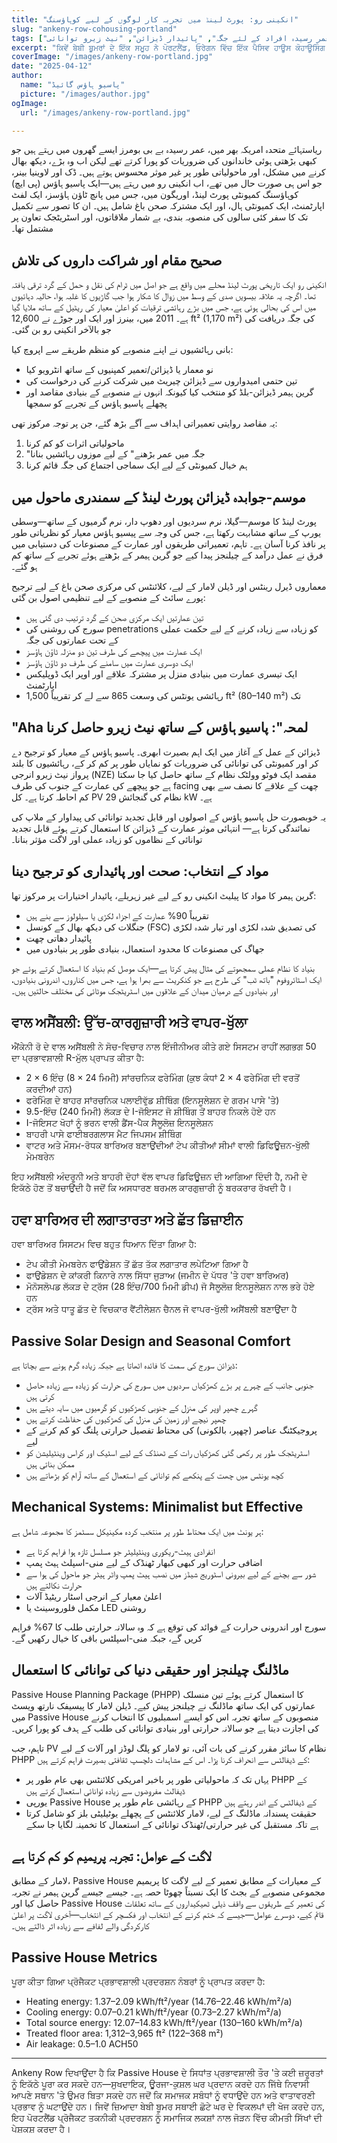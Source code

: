 ```yaml
---
title: "انکینی رو: پورٹ لینڈ میں تجربہ کار لوگوں کے لیے کوہاؤسنگ"
slug: "ankeny-row-cohousing-portland"
tags: ["پاسیو ہاؤس", "کواہوسنگ", "عمر رسیدہ افراد کے لئے جگہ", "پائیدار ڈیزائن", "نیٹ زیرو توانائی"]
excerpt: "ਕਿਵੇਂ ਬੇਬੀ ਬੂਮਰਾਂ ਦੇ ਇੱਕ ਸਮੂਹ ਨੇ ਪੋਰਟਲੈਂਡ, ਓਰੇਗਨ ਵਿੱਚ ਇੱਕ ਪੈਸਿਵ ਹਾਊਸ ਕੋਹਾਊਸਿੰਗ ਸਮੁਦਾਇ ਬਣਾਇਆ, ਜੋ ਵਾਤਾਵਰਣੀ ਸਥਿਰਤਾ ਅਤੇ ਜਗ੍ਹਾ 'ਤੇ ਉਮਰ ਦੇ ਸਮਾਜਿਕ ਜਰੂਰਤਾਂ ਨੂੰ ਦਿਆਨ ਵਿੱਚ ਰੱਖਦਾ ਹੈ।"
coverImage: "/images/ankeny-row-portland.jpg"
date: "2025-04-12"
author:
  name: "پاسیو ہاؤس گائیڈ"
  picture: "/images/author.jpg"
ogImage:
  url: "/images/ankeny-row-portland.jpg"

---
```

ریاستہائے متحدہ امریکہ بھر میں، عمر رسیدہ بے بی بومرز ایسے گھروں میں رہتے ہیں جو کبھی بڑھتی ہوئی خاندانوں کی ضروریات کو پورا کرتے تھے لیکن اب وہ بڑے، دیکھ بھال کرنے میں مشکل، اور ماحولیاتی طور پر غیر موثر محسوس ہوتے ہیں۔ ڈک اور لاوینیا بینر، جو اس ہی صورت حال میں تھے، اب انکینی رو میں رہتے ہیں—ایک پاسیو ہاؤس (پی ایچ) کوہاؤسنگ کمیونٹی پورٹ لینڈ، اوریگون میں، جس میں پانچ ٹاؤن ہاؤسز، ایک لفٹ اپارٹمنٹ، ایک کمیونٹی ہال، اور ایک مشترکہ صحن باغ شامل ہیں۔ ان کا تصور سے تکمیل تک کا سفر کئی سالوں کی منصوبہ بندی، بے شمار ملاقاتوں، اور اسٹریٹجک تعاون پر مشتمل تھا۔

## صحیح مقام اور شراکت داروں کی تلاش

انکینی رو ایک تاریخی پورٹ لینڈ محلے میں واقع ہے جو اصل میں ٹرام کی نقل و حمل کے گرد ترقی یافتہ تھا۔ اگرچہ یہ علاقہ بیسویں صدی کے وسط میں زوال کا شکار ہوا جب گاڑیوں کا غلبہ ہوا، حالیہ دہائیوں میں اس کی بحالی ہوئی ہے، جس میں بڑے رہائشی ترقیات کو اعلیٰ معیار کی ریٹیل کے ساتھ ملایا گیا ہے۔ 2011 میں، بینرز اور ایک اور جوڑے نے 12,600 ft² (1,170 m²) کی جگہ دریافت کی جو بالآخر انکینی رو بن گئی۔

بانی رہائشیوں نے اپنے منصوبے کو منظم طریقے سے اپروچ کیا:

- نو معمار یا ڈیزائن/تعمیر کمپنیوں کے ساتھ انٹرویو کیا
- تین حتمی امیدواروں سے ڈیزائن چیریٹ میں شرکت کرنے کی درخواست کی
- گرین ہیمر ڈیزائن-بلڈ کو منتخب کیا کیونکہ انہوں نے منصوبے کے بنیادی مقاصد اور پچھلے پاسیو ہاؤس کے تجربے کو سمجھا

یہ مقاصد روایتی تعمیراتی اہداف سے آگے بڑھ گئے، جن پر توجہ مرکوز تھی:

1. ماحولیاتی اثرات کو کم کرنا
2. "جگہ میں عمر بڑھنے" کے لیے موزوں رہائشیں بنانا
3. ہم خیال کمیونٹی کے لیے ایک سماجی اجتماع کی جگہ قائم کرنا
## موسم-جوابدہ ڈیزائن پورٹ لینڈ کے سمندری ماحول میں

پورٹ لینڈ کا موسم—گیلا، نرم سردیوں اور دھوپ دار، نرم گرمیوں کے ساتھ—وسطی یورپ کے ساتھ مشابہت رکھتا ہے، جس کی وجہ سے پیسیو ہاؤس معیار کو نظریاتی طور پر نافذ کرنا آسان ہے۔ تاہم، تعمیراتی طریقوں اور عمارت کے مصنوعات کی دستیابی میں فرق نے عمل درآمد کے چیلنجز پیدا کیے جو گرین ہیمر کے بڑھتے ہوئے تجربے کے ساتھ کم ہو گئے۔

معماروں ڈیرل رینٹس اور ڈیلن لامار کے لیے، کلائنٹس کی مرکزی صحن باغ کے لیے ترجیح پورے سائٹ کے منصوبے کے لیے تنظیمی اصول بن گئی:

- تین عمارتیں ایک مرکزی صحن کے گرد ترتیب دی گئی ہیں
- سورج کی روشنی کی penetrations کو زیادہ سے زیادہ کرنے کے لیے حکمت عملی کے تحت عمارتوں کی جگہ
- ایک عمارت میں پیچھے کی طرف تین دو منزلہ ٹاؤن ہاؤسز
- ایک دوسری عمارت میں سامنے کی طرف دو ٹاؤن ہاؤسز
- ایک تیسری عمارت میں بنیادی منزل پر مشترکہ علاقے اور اوپر ایک ڈوپلیکس اپارٹمنٹ
- رہائشی یونٹس کی وسعت 865 سے لے کر تقریباً 1,500 ft² (80–140 m²) تک
## "Aha لمحہ": پاسیو ہاؤس کے ساتھ نیٹ زیرو حاصل کرنا

ڈیزائن کے عمل کے آغاز میں ایک اہم بصیرت ابھری۔ پاسیو ہاؤس کے معیار کو ترجیح دے کر اور کمیونٹی کی توانائی کی ضروریات کو نمایاں طور پر کم کر کے، رہائشیوں کا بلند پرواز نیٹ زیرو انرجی (NZE) مقصد ایک فوٹو وولٹک نظام کے ساتھ حاصل کیا جا سکتا ہے جو پیچھے کی عمارت کے جنوب کی طرف facing چھت کے علاقے کا نصف سے بھی کم احاطہ کرتا ہے۔ کل PV نظام کی گنجائش 29 kW ہے۔

یہ خوبصورت حل پاسیو ہاؤس کے اصولوں اور قابل تجدید توانائی کی پیداوار کے ملاپ کی نمائندگی کرتا ہے— انتہائی موثر عمارت کے ڈیزائن کا استعمال کرتے ہوئے قابل تجدید توانائی کے نظاموں کو زیادہ عملی اور لاگت مؤثر بنانا۔

## مواد کے انتخاب: صحت اور پائیداری کو ترجیح دینا

گرین ہیمر کا مواد کا پیلیٹ انکینی رو کے لیے غیر زہریلے، پائیدار اختیارات پر مرکوز تھا:

- تقریباً 90% عمارت کے اجزاء لکڑی یا سیلولوز سے بنے ہیں
- جنگلات کی دیکھ بھال کے کونسل (FSC) کی تصدیق شدہ لکڑی اور تیار شدہ لکڑی
- پائیدار دھاتی چھت
- جھاگ کی مصنوعات کا محدود استعمال، بنیادی طور پر بنیادوں میں

بنیاد کا نظام عملی سمجھوتے کی مثال پیش کرتا ہے—ایک موصل کم بنیاد کا استعمال کرتے ہوئے جو ایک اسٹائروفوم "باتھ ٹب" کی طرح ہے جو کنکریٹ سے بھرا ہوا ہے، جس میں کناروں، اندرونی بنیادوں، اور بنیادوں کے درمیان میدان کے علاقوں میں اسٹریٹجک موٹائی کی مختلف حالتیں ہیں۔
## ਵਾਲ ਅਸੈਂਬਲੀ: ਉੱਚ-ਕਾਰਗੁਜ਼ਾਰੀ ਅਤੇ ਵਾਪਰ-ਖੁੱਲਾ

ਐਂਕੇਨੀ ਰੋ ਦੇ ਵਾਲ ਅਸੈਂਬਲੀ ਨੇ ਸੋਚ-ਵਿਚਾਰ ਨਾਲ ਇੰਜੀਨੀਅਰ ਕੀਤੇ ਗਏ ਸਿਸਟਮ ਰਾਹੀਂ ਲਗਭਗ 50 ਦਾ ਪ੍ਰਭਾਵਸ਼ਾਲੀ R-ਮੁੱਲ ਪ੍ਰਾਪਤ ਕੀਤਾ ਹੈ:

- 2 × 6 ਇੰਚ (8 × 24 ਮਿਮੀ) ਸਾਂਰਚਨਿਕ ਫਰੇਮਿੰਗ (ਕੁਝ ਕੰਧਾਂ 2 × 4 ਫਰੇਮਿੰਗ ਦੀ ਵਰਤੋਂ ਕਰਦੀਆਂ ਹਨ)
- ਫਰੇਮਿੰਗ ਦੇ ਬਾਹਰ ਸਾਂਰਚਨਿਕ ਪਲਾਈਵੁੱਡ ਸ਼ੀਥਿੰਗ (ਇਨਸੂਲੇਸ਼ਨ ਦੇ ਗਰਮ ਪਾਸੇ 'ਤੇ)
- 9.5-ਇੰਚ (240 ਮਿਮੀ) ਲੱਕੜ ਦੇ I-ਜੋਇਸਟ ਜੋ ਸ਼ੀਥਿੰਗ ਤੋਂ ਬਾਹਰ ਨਿਕਲੇ ਹੋਏ ਹਨ
- I-ਜੋਇਸਟ ਖੋਹਾਂ ਨੂੰ ਭਰਨ ਵਾਲੀ ਡੈਂਸ-ਪੈਕ ਸੈਲੂਲੋਜ਼ ਇਨਸੂਲੇਸ਼ਨ
- ਬਾਹਰੀ ਪਾਸੇ ਫਾਈਬਰਗਲਾਸ ਮੈਟ ਜਿਪਸਮ ਸ਼ੀਥਿੰਗ
- ਵਾਟਰ ਅਤੇ ਮੌਸਮ-ਰੋਧਕ ਬਾਰਿਅਰ ਬਣਾਉਂਦੀਆਂ ਟੇਪ ਕੀਤੀਆਂ ਸੀਮਾਂ ਵਾਲੀ ਡਿਫਿਊਜ਼ਨ-ਖੁੱਲੀ ਮੇਮਬਰੇਨ

ਇਹ ਅਸੈਂਬਲੀ ਅੰਦਰੂਨੀ ਅਤੇ ਬਾਹਰੀ ਦੋਹਾਂ ਵੱਲ ਵਾਪਰ ਡਿਫਿਊਜ਼ਨ ਦੀ ਆਗਿਆ ਦਿੰਦੀ ਹੈ, ਨਮੀ ਦੇ ਇਕੱਠੇ ਹੋਣ ਤੋਂ ਬਚਾਉਂਦੀ ਹੈ ਜਦੋਂ ਕਿ ਅਸਧਾਰਣ ਥਰਮਲ ਕਾਰਗੁਜ਼ਾਰੀ ਨੂੰ ਬਰਕਰਾਰ ਰੱਖਦੀ ਹੈ।

## ਹਵਾ ਬਾਰਿਅਰ ਦੀ ਲਗਾਤਾਰਤਾ ਅਤੇ ਛੱਤ ਡਿਜ਼ਾਈਨ

ਹਵਾ ਬਾਰਿਅਰ ਸਿਸਟਮ ਵਿਚ ਬਹੁਤ ਧਿਆਨ ਦਿੱਤਾ ਗਿਆ ਹੈ:

- ਟੇਪ ਕੀਤੀ ਮੇਮਬਰੇਨ ਫਾਉਂਡੇਸ਼ਨ ਤੋਂ ਛੱਤ ਤੱਕ ਲਗਾਤਾਰ ਲਪੇਟਿਆ ਗਿਆ ਹੈ
- ਫਾਉਂਡੇਸ਼ਨ ਦੇ ਕਾਂਕਰੀ ਕਿਨਾਰੇ ਨਾਲ ਸਿੱਧਾ ਜੁੜਾਅ (ਜਮੀਨ ਦੇ ਪੱਧਰ 'ਤੇ ਹਵਾ ਬਾਰਿਅਰ)
- ਮੋਨੋਸਲੋਪਡ ਲੱਕੜ ਦੇ ਟ੍ਰੱਸ (28 ਇੰਚ/700 ਮਿਮੀ ਡੀਪ) ਜੋ ਸੈਲੂਲੋਜ਼ ਇਨਸੂਲੇਸ਼ਨ ਨਾਲ ਭਰੇ ਹੋਏ ਹਨ
- ਟ੍ਰੱਸ ਅਤੇ ਧਾਤੂ ਛੱਤ ਦੇ ਵਿਚਕਾਰ ਵੈਂਟੀਲੇਸ਼ਨ ਚੈਨਲ ਜੋ ਵਾਪਰ-ਖੁੱਲੀ ਅਸੈਂਬਲੀ ਬਣਾਉਂਦਾ ਹੈ
## Passive Solar Design and Seasonal Comfort

ڈیزائن سورج کی سمت کا فائدہ اٹھاتا ہے جبکہ زیادہ گرم ہونے سے بچاتا ہے:

- جنوبی جانب کے چہرے پر بڑے کھڑکیاں سردیوں میں سورج کی حرارت کو زیادہ سے زیادہ حاصل کرتی ہیں
- گہرے چھپر اوپر کی منزل کے جنوبی کھڑکیوں کو گرمیوں میں سایہ دیتے ہیں
- چھپر نیچے اور زمین کی منزل کی کھڑکیوں کی حفاظت کرتے ہیں
- پروجیکٹنگ عناصر (چھپر، بالکونی) کی محتاط تفصیل حرارتی پلنگ کو کم کرنے کے لیے
- اسٹریٹجک طور پر رکھی گئی کھڑکیاں رات کے ٹھنڈک کے لیے اسٹیک اور کراس وینٹیلیشن کو ممکن بناتی ہیں
- کچھ یونٹس میں چھت کے پنکھے کم توانائی کے استعمال کے ساتھ آرام کو بڑھاتے ہیں

## Mechanical Systems: Minimalist but Effective

ہر یونٹ میں ایک محتاط طور پر منتخب کردہ مکینیکل سسٹمز کا مجموعہ شامل ہے:

- انفرادی ہیٹ-ریکوری وینٹیلیٹر جو مسلسل تازہ ہوا فراہم کرتا ہے
- اضافی حرارت اور کبھی کبھار ٹھنڈک کے لیے منی-اسپلٹ ہیٹ پمپ
- شور سے بچنے کے لیے بیرونی اسٹوریج شیڈز میں نصب ہیٹ پمپ واٹر ہیٹر جو ماحول کی ہوا سے حرارت نکالتے ہیں
- اعلیٰ معیار کے انرجی اسٹار ریٹیڈ آلات
- مکمل فلوروسینٹ یا LED روشنی

سورج اور اندرونی حرارت کے فوائد کی توقع ہے کہ وہ سالانہ حرارتی طلب کا 67% فراہم کریں گے، جبکہ منی-اسپلٹس باقی کا خیال رکھیں گے۔
## ماڈلنگ چیلنجز اور حقیقی دنیا کی توانائی کا استعمال

Passive House Planning Package (PHPP) کا استعمال کرتے ہوئے تین منسلک عمارتوں کی ایک ساتھ ماڈلنگ نے چیلنجز پیش کیے۔ ڈیلن لامار کا پیسیفک نارتھ ویسٹ میں Passive House منصوبوں کے ساتھ تجربہ اس کو ایسے اسمبلیوں کا انتخاب کرنے کی اجازت دیتا ہے جو سالانہ حرارتی اور بنیادی توانائی کی طلب کے ہدف کو پورا کریں۔

تاہم، جب PV نظام کا سائز مقرر کرنے کی بات آئی، تو لامار کو پلگ لوڈز اور آلات کے لیے PHPP کے ڈیفالٹس سے انحراف کرنا پڑا۔ اس کے مشاہدات دلچسپ ثقافتی بصیرت فراہم کرتے ہیں:

- یہاں تک کہ ماحولیاتی طور پر باخبر امریکی کلائنٹس بھی عام طور پر PHPP کے ڈیفالٹ مفروضوں سے زیادہ توانائی استعمال کرتے ہیں
- یورپی Passive House کے رہائشی عام طور پر PHPP کے ڈیفالٹس کے اندر رہتے ہیں
- حقیقت پسندانہ ماڈلنگ کے لیے، لامار کلائنٹس کے پچھلے یوٹیلیٹی بلز کو شامل کرتا ہے تاکہ مستقبل کی غیر حرارتی/ٹھنڈک توانائی کے استعمال کا تخمینہ لگایا جا سکے

## لاگت کے عوامل: تجربہ پریمیم کو کم کرتا ہے

لامار کے مطابق، Passive House کے معیارات کے مطابق تعمیر کے لیے لاگت کا پریمیم مجموعی منصوبے کے بجٹ کا ایک نسبتاً چھوٹا حصہ ہے۔ جیسے جیسے گرین ہیمر نے تجربہ حاصل کیا اور Passive House کی تعمیر کے طریقوں سے واقف ذیلی ٹھیکیداروں کے ساتھ تعلقات قائم کیے، دوسرے عوامل—جیسے کہ ختم کرنے کے انتخاب اور فکسچر کے انتخاب—آخری لاگت پر اعلیٰ کارکردگی والے لفافے سے زیادہ اثر ڈالتے ہیں۔
## Passive House Metrics

ਪੂਰਾ ਕੀਤਾ ਗਿਆ ਪ੍ਰੋਜੈਕਟ ਪ੍ਰਭਾਵਸ਼ਾਲੀ ਪ੍ਰਦਰਸ਼ਨ ਨੰਬਰਾਂ ਨੂੰ ਪ੍ਰਾਪਤ ਕਰਦਾ ਹੈ:

- Heating energy: 1.37–2.09 kWh/ft²/year (14.76–22.46 kWh/m²/a)
- Cooling energy: 0.07–0.21 kWh/ft²/year (0.73–2.27 kWh/m²/a)
- Total source energy: 12.07–14.83 kWh/ft²/year (130–160 kWh/m²/a)
- Treated floor area: 1,312–3,965 ft² (122–368 m²)
- Air leakage: 0.5–1.0 ACH50

---

Ankeny Row ਦਿਖਾਉਂਦਾ ਹੈ ਕਿ Passive House ਦੇ ਸਿਧਾਂਤ ਪ੍ਰਭਾਵਸ਼ਾਲੀ ਤੌਰ 'ਤੇ ਕਈ ਜ਼ਰੂਰਤਾਂ ਨੂੰ ਇਕੱਠੇ ਪੂਰਾ ਕਰ ਸਕਦੇ ਹਨ—ਸੁਖਦਾਇਕ, ਊਰਜਾ-ਕੁਸ਼ਲ ਘਰ ਪ੍ਰਦਾਨ ਕਰਦੇ ਹਨ ਜਿੱਥੇ ਨਿਵਾਸੀ ਆਪਣੇ ਸਥਾਨ 'ਤੇ ਉਮਰ ਬਿਤਾ ਸਕਦੇ ਹਨ ਜਦੋਂ ਕਿ ਸਮਾਜਕ ਸਬੰਧਾਂ ਨੂੰ ਵਧਾਉਂਦੇ ਹਨ ਅਤੇ ਵਾਤਾਵਰਣੀ ਪ੍ਰਭਾਵ ਨੂੰ ਘਟਾਉਂਦੇ ਹਨ। ਜਿਵੇਂ ਜ਼ਿਆਦਾ ਬੇਬੀ ਬੂਮਰ ਸਥਾਈ ਛੋਟੇ ਘਰ ਦੇ ਵਿਕਲਪਾਂ ਦੀ ਖੋਜ ਕਰਦੇ ਹਨ, ਇਹ ਪੋਰਟਲੈਂਡ ਪ੍ਰੋਜੈਕਟ ਤਕਨੀਕੀ ਪ੍ਰਦਰਸ਼ਨ ਨੂੰ ਸਮਾਜਿਕ ਲਕਸ਼ਾਂ ਨਾਲ ਜੋੜਨ ਵਿੱਚ ਕੀਮਤੀ ਸਿੱਖਾਂ ਦੀ ਪੇਸ਼ਕਸ਼ ਕਰਦਾ ਹੈ।
